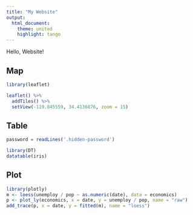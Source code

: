 ```yaml
---
title: "My Website"
output:
  html_document:
    theme: united
    highlight: tango
---
```


Hello, Website!

## Map

```r
library(leaflet)

leaflet() %>% 
  addTiles() %>%
  setView(-119.845559, 34.4136876, zoom = 15)
```

## Table

```r
password = readLines('.hidden-password')

library(DT)
datatable(iris)
```

## Plot

```r
library(plotly)
m <- loess(unemploy / pop ~ as.numeric(date), data = economics)
p <- plot_ly(economics, x = date, y = unemploy / pop, name = "raw") 
add_trace(p, x = date, y = fitted(m), name = "loess")
```

